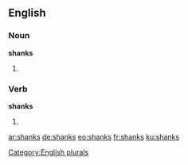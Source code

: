 ==English==

===Noun===
'''shanks'''

# {{plural of |[[shank]]}}

===Verb===
'''shanks'''

# {{third-person singular of|shank}}

[[Category:English plurals]]

[[ar:shanks]]
[[de:shanks]]
[[eo:shanks]]
[[fr:shanks]]
[[ku:shanks]]